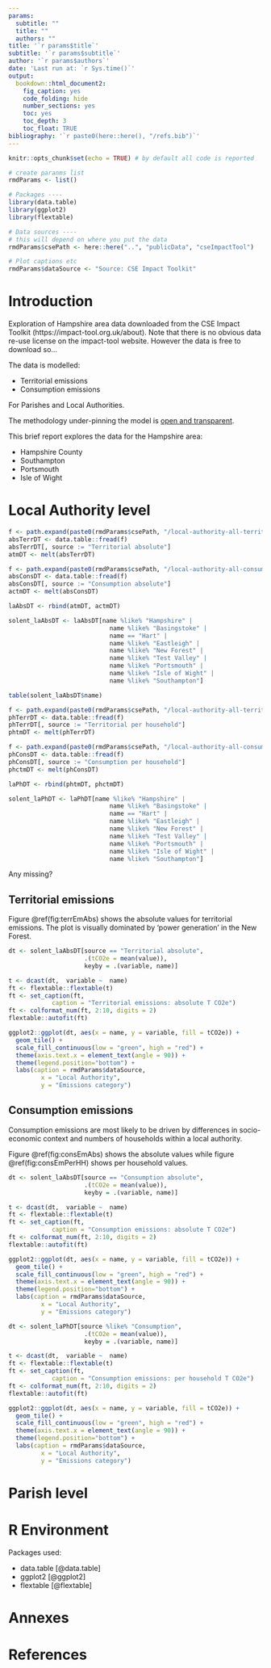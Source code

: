 ```yaml
---
params:
  subtitle: ""
  title: ""
  authors: ""
title: '`r params$title`'
subtitle: '`r params$subtitle`'
author: '`r params$authors`'
date: 'Last run at: `r Sys.time()`'
output: 
  bookdown::html_document2:
    fig_caption: yes
    code_folding: hide
    number_sections: yes
    toc: yes
    toc_depth: 3
    toc_float: TRUE
bibliography: '`r paste0(here::here(), "/refs.bib")`'
---
```


```r
knitr::opts_chunk$set(echo = TRUE) # by default all code is reported

# create paranms list
rmdParams <- list()

# Packages ----
library(data.table)
library(ggplot2)
library(flextable)

# Data sources ----
# this will depend on where you put the data
rmdParams$csePath <- here::here("..", "publicData", "cseImpactTool")

# Plot captions etc
rmdParams$dataSource <- "Source: CSE Impact Toolkit"
```

# Introduction

Exploration of Hampshire area data downloaded from the CSE Impact Toolkit (https://impact-tool.org.uk/about). Note that there is no obvious data re-use license on the impact-tool website. However the data is free to download so...

The data is modelled:

 * Territorial emissions
 * Consumption emissions
 
 For Parishes and Local Authorities.
 
The methodology under-pinning the model is [open and transparent](https://impact-tool.org.uk/methodology).

This brief report explores the data for the Hampshire area:

 * Hampshire County
 * Southampton
 * Portsmouth
 * Isle of Wight
 
# Local Authority level

```r
f <- path.expand(paste0(rmdParams$csePath, "/local-authority-all-territorial-absolute.csv.gz"))
absTerrDT <- data.table::fread(f)
absTerrDT[, source := "Territorial absolute"]
atmDT <- melt(absTerrDT)

f <- path.expand(paste0(rmdParams$csePath, "/local-authority-all-consumption-absolute.csv.gz"))
absConsDT <- data.table::fread(f)
absConsDT[, source := "Consumption absolute"]
actmDT <- melt(absConsDT)

laAbsDT <- rbind(atmDT, actmDT)

solent_laAbsDT <- laAbsDT[name %like% "Hampshire" |
                            name %like% "Basingstoke" |
                            name == "Hart" |
                            name %like% "Eastleigh" |
                            name %like% "New Forest" |
                            name %like% "Test Valley" |
                            name %like% "Portsmouth" |
                            name %like% "Isle of Wight" |
                            name %like% "Southampton"]

table(solent_laAbsDT$name)

f <- path.expand(paste0(rmdParams$csePath, "/local-authority-all-territorial-per-household.csv.gz"))
phTerrDT <- data.table::fread(f)
phTerrDT[, source := "Territorial per household"]
phtmDT <- melt(phTerrDT)

f <- path.expand(paste0(rmdParams$csePath, "/local-authority-all-consumption-per-household.csv.gz"))
phConsDT <- data.table::fread(f)
phConsDT[, source := "Consumption per household"]
phctmDT <- melt(phConsDT)

laPhDT <- rbind(phtmDT, phctmDT)

solent_laPhDT <- laPhDT[name %like% "Hampshire" |
                            name %like% "Basingstoke" |
                            name == "Hart" |
                            name %like% "Eastleigh" |
                            name %like% "New Forest" |
                            name %like% "Test Valley" |
                            name %like% "Portsmouth" |
                            name %like% "Isle of Wight" |
                            name %like% "Southampton"]
```

Any missing?

## Territorial emissions

Figure \@ref(fig:terrEmAbs) shows the absolute values for territorial emissions. The plot is visually dominated by 'power generation' in the New Forest.

```r
dt <- solent_laAbsDT[source == "Territorial absolute", 
                     .(tCO2e = mean(value)),
                     keyby = .(variable, name)] 

t <- dcast(dt,  variable ~  name)
ft <- flextable::flextable(t)
ft <- set_caption(ft,
            caption = "Territorial emissions: absolute T CO2e")
ft <- colformat_num(ft, 2:10, digits = 2)
flextable::autofit(ft)

ggplot2::ggplot(dt, aes(x = name, y = variable, fill = tCO2e)) +
  geom_tile() +
  scale_fill_continuous(low = "green", high = "red") +
  theme(axis.text.x = element_text(angle = 90)) +
  theme(legend.position="bottom") +
  labs(caption = rmdParams$dataSource,
         x = "Local Authority",
         y = "Emissions category")
```

## Consumption emissions

Consumption emissions are most likely to be driven by differences in socio-economic context and numbers of households within a local authority.

Figure \@ref(fig:consEmAbs) shows the absolute values while figure \@ref(fig:consEmPerHH) shows per household values.

```r
dt <- solent_laAbsDT[source == "Consumption absolute", 
                     .(tCO2e = mean(value)),
                     keyby = .(variable, name)] 

t <- dcast(dt,  variable ~  name)
ft <- flextable::flextable(t)
ft <- set_caption(ft,
            caption = "Consumption emissions: absolute T CO2e")
ft <- colformat_num(ft, 2:10, digits = 2)
flextable::autofit(ft)

ggplot2::ggplot(dt, aes(x = name, y = variable, fill = tCO2e)) +
  geom_tile() +
  scale_fill_continuous(low = "green", high = "red") +
  theme(axis.text.x = element_text(angle = 90)) +
  theme(legend.position="bottom") +
  labs(caption = rmdParams$dataSource,
         x = "Local Authority",
         y = "Emissions category")
```

```r
dt <- solent_laPhDT[source %like% "Consumption", 
                     .(tCO2e = mean(value)),
                     keyby = .(variable, name)] 

t <- dcast(dt,  variable ~  name)
ft <- flextable::flextable(t)
ft <- set_caption(ft,
            caption = "Consumption emissions: per household T CO2e")
ft <- colformat_num(ft, 2:10, digits = 2)
flextable::autofit(ft)

ggplot2::ggplot(dt, aes(x = name, y = variable, fill = tCO2e)) +
  geom_tile() +
  scale_fill_continuous(low = "green", high = "red") +
  theme(axis.text.x = element_text(angle = 90)) +
  theme(legend.position="bottom") +
  labs(caption = rmdParams$dataSource,
         x = "Local Authority",
         y = "Emissions category")
```


# Parish level

# R Environment

Packages used:

 * data.table [@data.table]
 * ggplot2 [@ggplot2]
 * flextable [@flextable]

# Annexes

# References
